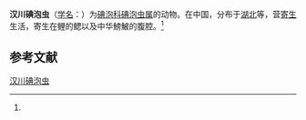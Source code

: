 {{Speciesbox
| name = 汉川碘泡虫
| status = 
| status_system = 
| image = 
| genus = Myxobolus
| species = hanchuanensis
| authority = (Chen, 1998)<ref name='id9445'>{{cite web| url =http://www.bioinfo.cn/db05/BjdwSpecies.php?action=view&id=9445| title =汉川碘泡虫| work =《中国动物物种编目数据库》| publisher =中国科学院微生物研究所| author =中国科学院动物研究所| accessdate =2009-04-16| deadurl =yes| archiveurl =https://web.archive.org/web/20131203122335/http://www.bioinfo.cn/db05/BjdwSpecies.php?action=view| archivedate =2013-12-03}}</ref>
}}

'''汉川碘泡虫'''（[[学名|学名]]：{{lang|la|''Myxobolus hanchuanensis''}}）为[[碘泡科|碘泡科]][[碘泡虫属|碘泡虫属]]的动物。在中国，分布于[[湖北|湖北]]等，营[[寄生|寄生]]生活，寄生在鲤的鳃以及中华鰟鮍的腹腔。<ref name='id9445'/>

== 参考文献 ==
{{reflist}}

{{Wikispecies|Myxobolus hanchuanensis}}

[[Category:碘泡虫属|汉川碘泡虫]]


{{Cnidarian-stub}}